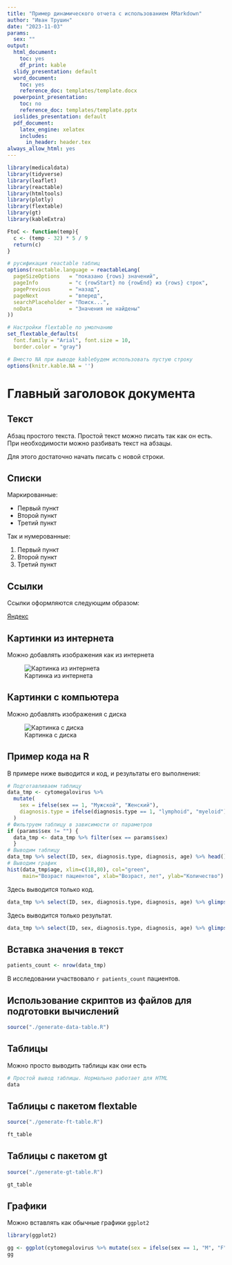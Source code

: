 ```yaml
---
title: "Пример динамического отчета с использованием RMarkdown"
author: "Иван Трушин"
date: "2023-11-03"
params:
  sex: ""
output:
  html_document:
    toc: yes
    df_print: kable
  slidy_presentation: default
  word_document:
    toc: yes
    reference_doc: templates/template.docx
  powerpoint_presentation:
    toc: no
    reference_doc: templates/template.pptx
  ioslides_presentation: default
  pdf_document:
    latex_engine: xelatex
    includes:
      in_header: header.tex
always_allow_html: yes
---
```


```r
library(medicaldata)
library(tidyverse)
library(leaflet)
library(reactable)
library(htmltools)
library(plotly)
library(flextable)
library(gt)
library(kableExtra)

FtoC <- function(temp){
  c <- (temp - 32) * 5 / 9
  return(c)
}

# русификация reactable таблиц
options(reactable.language = reactableLang(
  pageSizeOptions   = "показано {rows} значений",
  pageInfo          = "с {rowStart} по {rowEnd} из {rows} строк",
  pagePrevious      = "назад",
  pageNext          = "вперед",
  searchPlaceholder = "Поиск...",
  noData            = "Значения не найдены"
))

# Настройки flextable по умолчанию
set_flextable_defaults(
  font.family = "Arial", font.size = 10, 
  border.color = "gray")

# Вместо NA при выводе kableбудем использовать пустую строку
options(knitr.kable.NA = '') 
```

# Главный заголовок документа

## Текст

Абзац простого текста. Простой текст можно писать так как он есть. 
При необходимости можно разбивать текст на абзацы.

Для этого достаточно начать писать с новой строки. 

## Списки

Маркированные:

- Первый пункт
- Второй пункт
- Третий пункт

Так и нумерованные:

1. Первый пункт
2. Второй пункт
3. Третий пункт

## Ссылки

Ссылки оформляются следующим образом:

[Яндекс](https://ya.ru/)

## Картинки из интернета

Можно добавлять изображения как из интернета

![Картинка из интернета](https://posit.co/wp-content/uploads/2022/10/rstudio-ide-dlpg-hero-test.png)

## Картинки с компьютера

Можно добавлять изображения с диска

![Картинка с диска](templates/cheers.jpg)

## Пример кода на R

В примере ниже выводится и код, и результаты его выполнения:

```r
# Подготавливаем таблицу
data_tmp <- cytomegalovirus %>% 
  mutate(
    sex = ifelse(sex == 1, "Мужской", "Женский"),
    diagnosis.type = ifelse(diagnosis.type == 1, "lymphoid", "myeloid")
  )
# Фильтруем таблицу в зависимости от параметров
if (params$sex != "") { 
  data_tmp <- data_tmp %>% filter(sex == params$sex)
  }
# Выводим таблицу
data_tmp %>% select(ID, sex, diagnosis.type, diagnosis, age) %>% head()
# Выводим график
hist(data_tmp$age, xlim=c(18,80), col="green",
     main="Возраст пациентов", xlab="Возраст, лет", ylab="Количество")

```

Здесь выводится только код.

```r
data_tmp %>% select(ID, sex, diagnosis.type, diagnosis, age) %>% glimpse()
```

Здесь выводится только результат.

```r
data_tmp %>% select(ID, sex, diagnosis.type, diagnosis, age) %>% glimpse()
```

## Вставка значения в текст

```r
patients_count <- nrow(data_tmp)
```

В исследовании участвовало `r patients_count` пациентов.

## Использование скриптов из файлов для подготовки вычислений

```r
source("./generate-data-table.R")
```

## Таблицы

Можно просто выводить таблицы как они есть

```r
# Простой вывод таблицы. Нормально работает для HTML
data
```

## Таблицы с пакетом flextable

```r
source("./generate-ft-table.R")
```

```r
ft_table
```

## Таблицы с пакетом gt

```r
source("./generate-gt-table.R")
```

```r
gt_table
```

## Графики

Можно вставлять как обычные графики `ggplot2`

```r
library(ggplot2)
```

```r
gg <- ggplot(cytomegalovirus %>% mutate(sex = ifelse(sex == 1, "M", "F")), aes(sex, age)) + geom_boxplot() +  theme_bw()
gg
```
